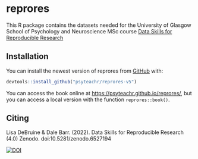 # reprores
<!-- rmarkdown v1 -->
<!-- README.md is generated from README.Rmd. Please edit that file -->

This R package contains the datasets needed for the University of Glasgow School of Psychology and Neuroscience MSc course [Data Skills for Reproducible Research](https://psyteachr.github.io/reprores/)

## Installation

You can install the newest version of reprores from [GitHub](https://github.com/psyteachr/reprores-v5) with:

``` r
devtools::install_github("psyteachr/reprores-v5")
```

You can access the book online at <https://psyteachr.github.io/reprores/>, but you can access a local version with the function `reprores::book()`.

## Citing

Lisa DeBruine & Dale Barr. (2022). Data Skills for Reproducible Research (4.0) Zenodo. doi:10.5281/zenodo.6527194


[![DOI](https://zenodo.org/badge/DOI/10.5281/zenodo.6527195.svg)](https://doi.org/10.5281/zenodo.6527195)

